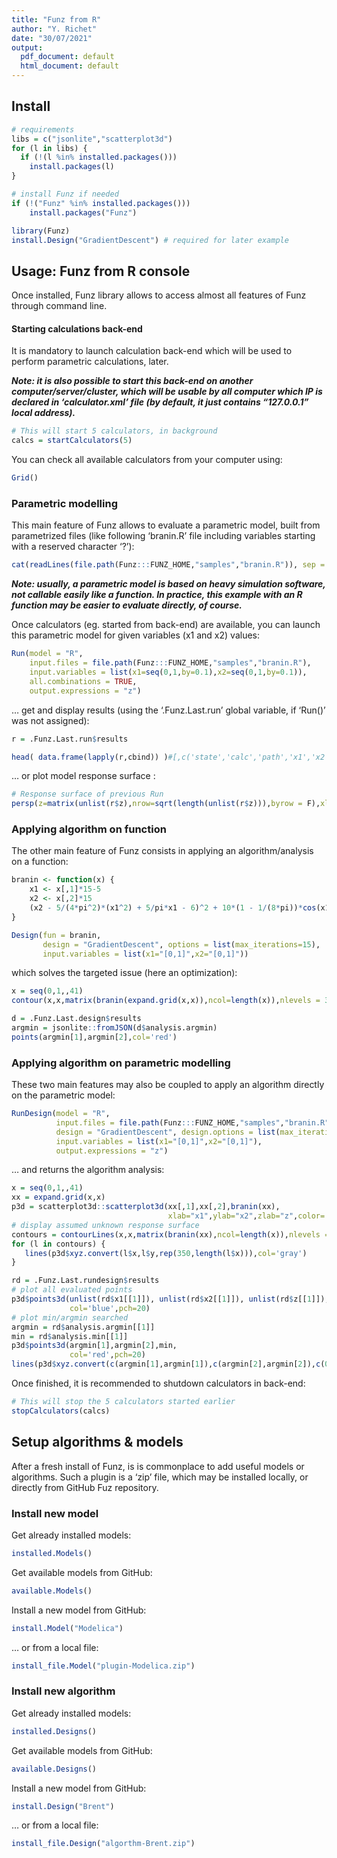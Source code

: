 ```yaml
---
title: "Funz from R"
author: "Y. Richet"
date: "30/07/2021"
output:
  pdf_document: default
  html_document: default
---
```


## Install

```r
# requirements
libs = c("jsonlite","scatterplot3d")
for (l in libs) {
  if (!(l %in% installed.packages()))
    install.packages(l)
}

# install Funz if needed
if (!("Funz" %in% installed.packages()))
    install.packages("Funz")

library(Funz)
install.Design("GradientDescent") # required for later example
```

## Usage: Funz from R console

Once installed, Funz library allows to access almost all features of Funz through command line.

#### Starting calculations back-end

It is mandatory to launch calculation back-end which will be used to perform parametric calculations, later.

___Note: it is also possible to start this back-end on another computer/server/cluster, which will be usable by all computer which IP is declared in 'calculator.xml' file (by default, it just contains "127.0.0.1" local address).___

```r
# This will start 5 calculators, in background
calcs = startCalculators(5)
```

You can check all available calculators from your computer using:
```r
Grid()
```


### Parametric modelling

This main feature of Funz allows to evaluate a parametric model, built from parametrized files (like following 'branin.R' file including variables starting with a reserved character '?'):
```r
cat(readLines(file.path(Funz:::FUNZ_HOME,"samples","branin.R")), sep = '\n')
```
___Note: usually, a parametric model is based on heavy simulation software, not callable easily like a function. In practice, this example with an R function may be easier to evaluate directly, of course.___

Once calculators (eg. started from back-end) are available, you can launch this parametric model for given variables (x1 and x2) values:
```r
Run(model = "R",
    input.files = file.path(Funz:::FUNZ_HOME,"samples","branin.R"),
    input.variables = list(x1=seq(0,1,by=0.1),x2=seq(0,1,by=0.1)),
    all.combinations = TRUE,
    output.expressions = "z")
```

... get and display results (using the '.Funz.Last.run' global variable, if 'Run()' was not assigned):
```r
r = .Funz.Last.run$results

head( data.frame(lapply(r,cbind)) )#[,c('state','calc','path','x1','x2','z')]
```

... or plot model response surface :
```r
# Response surface of previous Run
persp(z=matrix(unlist(r$z),nrow=sqrt(length(unlist(r$z))),byrow = F),xlab="x1",yla="x2",zlab="z")
```


### Applying algorithm on function

The other main feature of Funz consists in applying an algorithm/analysis on a function:

```r
branin <- function(x) {
	x1 <- x[,1]*15-5   
	x2 <- x[,2]*15     
	(x2 - 5/(4*pi^2)*(x1^2) + 5/pi*x1 - 6)^2 + 10*(1 - 1/(8*pi))*cos(x1) + 10
}

Design(fun = branin,
       design = "GradientDescent", options = list(max_iterations=15),
       input.variables = list(x1="[0,1]",x2="[0,1]"))
```

which solves the targeted issue (here an optimization):

```r
x = seq(0,1,,41)
contour(x,x,matrix(branin(expand.grid(x,x)),ncol=length(x)),nlevels = 31,xlab="x1",ylab="x2")

d = .Funz.Last.design$results
argmin = jsonlite::fromJSON(d$analysis.argmin)
points(argmin[1],argmin[2],col='red')
```


### Applying algorithm on parametric modelling

These two main features may also be coupled to apply an algorithm directly on the parametric model:

```r
RunDesign(model = "R",
          input.files = file.path(Funz:::FUNZ_HOME,"samples","branin.R"),
          design = "GradientDescent", design.options = list(max_iterations=15),
          input.variables = list(x1="[0,1]",x2="[0,1]"),
          output.expressions = "z")
```

... and returns the algorithm analysis:

```r
x = seq(0,1,,41)
xx = expand.grid(x,x)
p3d = scatterplot3d::scatterplot3d(xx[,1],xx[,2],branin(xx), 
                                   xlab="x1",ylab="x2",zlab="z",color='gray',zlim = c(0,350))
# display assumed unknown response surface
contours = contourLines(x,x,matrix(branin(xx),ncol=length(x)),nlevels = 31)
for (l in contours) {
   lines(p3d$xyz.convert(l$x,l$y,rep(350,length(l$x))),col='gray')
}

rd = .Funz.Last.rundesign$results
# plot all evaluated points
p3d$points3d(unlist(rd$x1[[1]]), unlist(rd$x2[[1]]), unlist(rd$z[[1]]), 
             col='blue',pch=20)
# plot min/argmin searched
argmin = rd$analysis.argmin[[1]]
min = rd$analysis.min[[1]]
p3d$points3d(argmin[1],argmin[2],min,
             col='red',pch=20)
lines(p3d$xyz.convert(c(argmin[1],argmin[1]),c(argmin[2],argmin[2]),c(0,350)),col='red')
```

Once finished, it is recommended to shutdown calculators in back-end:

```r
# This will stop the 5 calculators started earlier
stopCalculators(calcs)
```

## Setup algorithms & models

After a fresh install of Funz, is is commonplace to add useful models or algorithms.
Such a plugin is a 'zip' file, which may be installed locally, or directly from GitHub Fuz repository.

### Install new model

Get already installed models:

```r
installed.Models()
```

Get available models from GitHub:

```r
available.Models()
```

Install a new model from GitHub:

```r
install.Model("Modelica")
```

... or from a local file:

```r
install_file.Model("plugin-Modelica.zip")
```

### Install new algorithm


Get already installed models:

```r
installed.Designs()
```

Get available models from GitHub:

```r
available.Designs()
```

Install a new model from GitHub:

```r
install.Design("Brent")
```

... or from a local file:

```r
install_file.Design("algorthm-Brent.zip")
```
